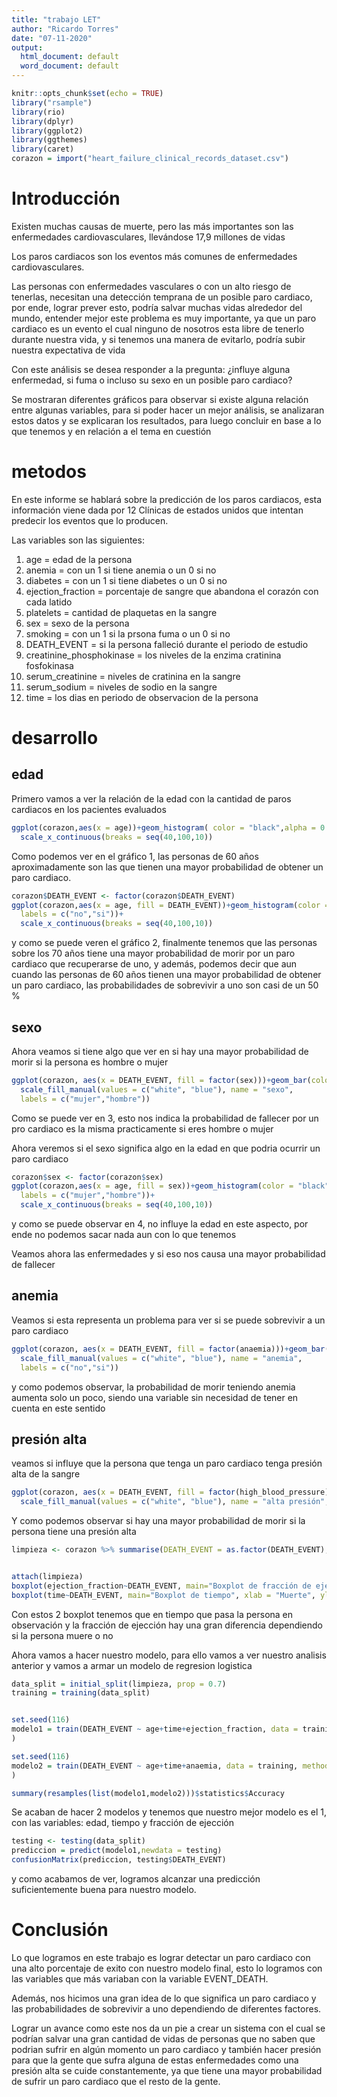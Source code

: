 ```yaml
---
title: "trabajo LET"
author: "Ricardo Torres"
date: "07-11-2020"
output:
  html_document: default
  word_document: default
---
```


```r
knitr::opts_chunk$set(echo = TRUE)
library("rsample")
library(rio)
library(dplyr)
library(ggplot2)
library(ggthemes)
library(caret)
corazon = import("heart_failure_clinical_records_dataset.csv")

```



# Introducción

Existen muchas causas de muerte, pero las más importantes son las enfermedades cardiovasculares, llevándose 17,9 millones de vidas 

Los paros cardiacos son los eventos más comunes de enfermedades cardiovasculares. 

Las personas con enfermedades vasculares o con un alto riesgo de tenerlas, necesitan una detección temprana de un posible paro cardiaco, por ende, lograr prever esto, podría salvar muchas vidas alrededor del mundo, entender mejor este problema es muy importante, ya que un paro cardiaco es un evento el cual ninguno de nosotros esta libre de tenerlo durante nuestra vida, y si tenemos una manera de evitarlo, podría subir nuestra expectativa de vida

Con este análisis se desea responder a la pregunta: ¿influye alguna enfermedad, si fuma o incluso su sexo en un posible paro cardiaco?


Se mostraran diferentes gráficos para observar si existe alguna relación entre algunas variables, para si poder hacer un mejor análisis, se analizaran estos datos y se explicaran los resultados, para luego concluir en base a lo que tenemos y en relación a el tema en cuestión 

# metodos

En este informe se hablará sobre la predicción de los paros cardiacos, esta información viene dada por 12 Clínicas de estados unidos que intentan predecir los eventos que lo producen.

Las variables son las siguientes:

1) age = edad de la persona
2) anemia = con un $1$ si tiene anemia o un $0$ si no
3) diabetes = con un $1$ si tiene diabetes o un $0$ si no
4) ejection_fraction = porcentaje de sangre que abandona el corazón con cada latido
5) platelets = cantidad de plaquetas en la sangre
6) sex = sexo de la persona
7) smoking = con un $1$ si la prsona fuma o un $0$ si no
8) DEATH_EVENT = si la persona falleció durante el periodo de estudio
9) creatinine_phosphokinase = los niveles de la enzima cratinina fosfokinasa
10) serum_creatinine = niveles de cratinina en la sangre
11) serum_sodium = niveles de sodio en la sangre
12) time = los dias en periodo de observacion de la persona

# desarrollo

## edad

Primero vamos a ver la relación de la edad con la cantidad de paros cardiacos en los pacientes evaluados

```r

ggplot(corazon,aes(x = age))+geom_histogram( color = "black",alpha = 0.5)+labs(title = "1) Edad", y = "Cantidad", x = "Edad")+
  scale_x_continuous(breaks = seq(40,100,10))

```

Como podemos ver en el gráfico 1, las personas de 60 años aproximadamente son las que tienen una mayor probabilidad de obtener un paro cardiaco.

```r
corazon$DEATH_EVENT <- factor(corazon$DEATH_EVENT)
ggplot(corazon,aes(x = age, fill = DEATH_EVENT))+geom_histogram(color = "black", position = "identity",alpha = 0.5)+labs(title = "2) Edad y muerte", y = "Cantidad", x = "Edad")+scale_fill_manual(values = c("white", "blue"), name = "muertes",
  labels = c("no","si"))+
  scale_x_continuous(breaks = seq(40,100,10))
```

y como se puede veren el gráfico 2, finalmente tenemos que las personas sobre los 70 años tiene una mayor probabilidad de morir por un paro cardiaco que recuperarse de uno, y además, podemos decir que aun cuando las personas de 60 años tienen una mayor probabilidad de obtener un paro cardiaco, las probabilidades de sobrevivir a uno son casi de un 50 %

## sexo

Ahora veamos si tiene algo que ver en si hay una mayor probabilidad de morir si la persona es hombre o mujer

```r
ggplot(corazon, aes(x = DEATH_EVENT, fill = factor(sex)))+geom_bar(color ="black")+labs(title = "3) Sexo", y = "Cantidad",x = "Muerte")+
  scale_fill_manual(values = c("white", "blue"), name = "sexo",
  labels = c("mujer","hombre"))
```

Como se puede ver en 3, esto nos indica la probabilidad de fallecer por un pro cardiaco es la misma practicamente si eres hombre o mujer 


Ahora veremos si el sexo significa algo en la edad en que podria ocurrir un paro cardiaco

```r
corazon$sex <- factor(corazon$sex)
ggplot(corazon,aes(x = age, fill = sex))+geom_histogram(color = "black",alpha = 0.5)+labs(title = "4) Sexo y edad", y = "Cantidad",x = "Edad")+scale_fill_manual(values = c("blue", "white"), name = "sexo",
  labels = c("mujer","hombre"))+
  scale_x_continuous(breaks = seq(40,100,10))
```
 
y como se puede observar en 4, no influye la edad en este aspecto, por ende no podemos sacar nada aun con lo que tenemos
 
Veamos ahora las enfermedades y si eso nos causa una mayor probabilidad de fallecer

## anemia 

Veamos si esta representa un problema para ver si se puede sobrevivir a un paro cardiaco 

```r
ggplot(corazon, aes(x = DEATH_EVENT, fill = factor(anaemia)))+geom_bar(color ="black")+labs(title = "5) Anemia", y = "Cantidad",x = "Muerte")+
  scale_fill_manual(values = c("white", "blue"), name = "anemia",
  labels = c("no","si"))
```

y como podemos observar, la probabilidad de morir teniendo anemia aumenta solo un poco, siendo una variable sin necesidad de tener en cuenta en este sentido

## presión alta

veamos si influye que la persona que tenga un paro cardiaco tenga presión alta de la sangre

```r
ggplot(corazon, aes(x = DEATH_EVENT, fill = factor(high_blood_pressure)))+geom_bar(color = "black")+labs(title = "6) Presión alta", y = "Cantidad",x = "muerte")+
  scale_fill_manual(values = c("white", "blue"), name = "alta presión", labels = c("no","si"))
```

Y como podemos observar si hay una mayor probabilidad de morir si la persona tiene una presión alta
```r
limpieza <- corazon %>% summarise(DEATH_EVENT = as.factor(DEATH_EVENT),anaemia = as.factor(anaemia),diabetes = as.factor(diabetes),high_blood_pressure = as.factor(high_blood_pressure),sex = as.factor(sex),smoking = as.factor(smoking),age,creatinine_phosphokinase, ejection_fraction, platelets, serum_creatinine, serum_sodium, time)


attach(limpieza)
boxplot(ejection_fraction~DEATH_EVENT, main="Boxplot de fracción de ejección",xlab = "Muerte", ylab = "Cantidad")
boxplot(time~DEATH_EVENT, main="Boxplot de tiempo", xlab = "Muerte", ylab = "Tiempo")

```

Con estos 2 boxplot tenemos que en tiempo que pasa la persona en observación y la fracción de ejección hay una gran diferencia dependiendo si la persona muere o no


Ahora vamos a hacer nuestro modelo, para ello vamos a ver nuestro analisis anterior y vamos a armar un modelo de regresion logistica

```r

data_split = initial_split(limpieza, prop = 0.7)
training = training(data_split)


set.seed(116)
modelo1 = train(DEATH_EVENT ~ age+time+ejection_fraction, data = training, method = "glm", family = binomial(link="logit"), trControl = trainControl(method = "cv", number = 10)
)

set.seed(116)
modelo2 = train(DEATH_EVENT ~ age+time+anaemia, data = training, method = "glm", family = binomial(link="logit"), trControl = trainControl(method = "cv", number = 10)
)

summary(resamples(list(modelo1,modelo2)))$statistics$Accuracy

```


Se acaban de hacer 2 modelos y tenemos que nuestro mejor modelo es el 1, con las variables: edad, tiempo y fracción de ejección

```r

testing <- testing(data_split)
prediccion = predict(modelo1,newdata = testing)
confusionMatrix(prediccion, testing$DEATH_EVENT)

```

y como acabamos de ver, logramos alcanzar una predicción suficientemente buena para nuestro modelo.

# Conclusión

Lo que logramos en este trabajo es lograr detectar un paro cardiaco con una alto porcentaje de exito con nuestro modelo final, esto lo logramos con las variables que más variaban con la variable EVENT_DEATH.

Además, nos hicimos una gran idea de lo que significa un paro cardiaco y las probabilidades de sobrevivir a uno dependiendo de diferentes factores.

Lograr un avance como este nos da un pie a crear un sistema con el cual se podrían salvar una gran cantidad de vidas de personas que no saben que podrian sufrir en algún momento un paro cardiaco y también hacer presión para que la gente que sufra alguna de estas enfermedades como una presión alta se cuide constantemente, ya que tiene una mayor probabilidad de sufrir un paro cardiaco que el resto de la gente.